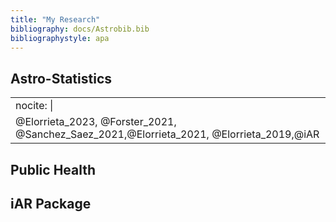 ```yaml
---
title: "My Research"
bibliography: docs/Astrobib.bib
bibliographystyle: apa
---
```


## Astro-Statistics

---
nocite: |
  @Elorrieta_2023, @Forster_2021, @Sanchez_Saez_2021,@Elorrieta_2021, @Elorrieta_2019,@iAR
---

::: {#refs}
:::

## Public Health


## iAR Package


